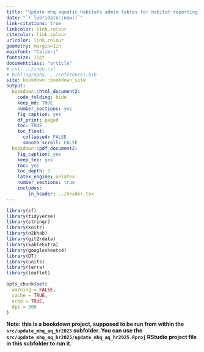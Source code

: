```yaml
---
title: "Update mhq aquatic habitats admin tables for habitat reporting 2025"
date: "`r lubridate::now()`"
link-citations: true
linkcolor: link.colour
citecolor: link.colour
urlcolor: link.colour
geometry: margin=1in
mainfont: "Calibri"
fontsize: 11pt
documentclass: "article"
# csl: ../inbo.csl
# bibliography: ../references.bib
site: bookdown::bookdown_site
output:
  bookdown::html_document2:
    code_folding: hide
    keep_md: TRUE
    number_sections: yes
    fig_caption: yes
    df_print: paged
    toc: TRUE
    toc_float:
      collapsed: FALSE
      smooth_scroll: FALSE
  bookdown::pdf_document2:
    fig_caption: yes
    keep_tex: yes
    toc: yes
    toc_depth: 3
    latex_engine: xelatex
    number_sections: true
    includes:
        in_header: ../header.tex
---
```


```r

library(sf)
library(tidyverse)
library(stringr)
library(knitr)
library(n2khab)
library(git2rdata)
library(kableExtra)
library(googlesheets4)
library(DT)
library(units)
library(terra)
library(leaflet)

opts_chunk$set(
  warning = FALSE,
  cache = TRUE,
  echo = TRUE,
  dpi = 300
)
```

**Note: this is a bookdown project, supposed to be run from within the `src/update_mhq_aq_hr2025` subfolder. You can use the `src/update_mhq_aq_hr2025/update_mhq_aq_hr2025.Rproj` RStudio project file in this subfolder to run it.**





